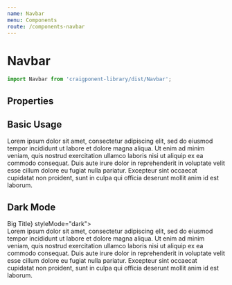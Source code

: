 ```yaml
---
name: Navbar
menu: Components
route: /components-navbar
---
```



# Navbar

```javascript
import Navbar from 'craigponent-library/dist/Navbar';
```

## Properties

<Props of={Navbar} />

## Basic Usage

<Playground>
  <div style={{ backgroundColor: "#ffffff", padding: '20px' }}>
    <Navbar title="Title">
      Lorem ipsum dolor sit amet, consectetur adipiscing elit,
      sed do eiusmod tempor incididunt ut labore et dolore magna aliqua. Ut enim
      ad minim veniam, quis nostrud exercitation ullamco laboris nisi ut aliquip
      ex ea commodo consequat. Duis aute irure dolor in reprehenderit in voluptate
      velit esse cillum dolore eu fugiat nulla pariatur. Excepteur sint occaecat
      cupidatat non proident, sunt in culpa qui officia deserunt mollit anim id est laborum.
    </Navbar>
  </div>
</Playground>

## Dark Mode

<Playground>
  <Navbar title={<div style={{ fontSize: 26, fontWeight: 500}}>Big Title</div>} styleMode="dark">
    <div style={{ paddingBottom: 15 }}>
      Lorem ipsum dolor sit amet, consectetur adipiscing elit,
      sed do eiusmod tempor incididunt ut labore et dolore magna aliqua. Ut enim
      ad minim veniam, quis nostrud exercitation ullamco laboris nisi ut aliquip
      ex ea commodo consequat. Duis aute irure dolor in reprehenderit in voluptate
      velit esse cillum dolore eu fugiat nulla pariatur. Excepteur sint occaecat
      cupidatat non proident, sunt in culpa qui officia deserunt mollit anim id est laborum.
    </div>
  </Navbar>
</Playground>